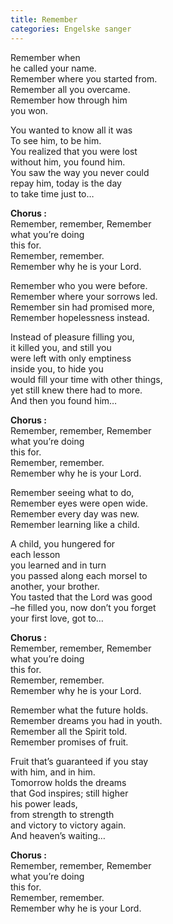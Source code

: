 ```yaml
---
title: Remember
categories: Engelske sanger
---
```


Remember when  
he called your name.  
Remember where you started from.  
Remember all you overcame.  
Remember how through him  
you won.

You wanted to know all it was  
To see him, to be him.  
You realized that you were lost  
without him, you found him.  
You saw the way you never could  
repay him, today is the day  
to take time just to...

**Chorus :**  
Remember, remember, Remember  
what you're doing  
this for.  
Remember, remember.  
Remember why he is your Lord.

Remember who you were before.  
Remember where your sorrows led.  
Remember sin had promised more,  
Remember hopelessness instead.

Instead of pleasure filling you,  
it killed you, and still you  
were left with only emptiness  
inside you, to hide you  
would fill your time with other things,  
yet still knew there had to more.  
And then you found him...

**Chorus :**  
Remember, remember, Remember  
what you're doing  
this for.  
Remember, remember.  
Remember why he is your Lord.

Remember seeing what to do,  
Remember eyes were open wide.  
Remember every day was new.  
Remember learning like a child.

A child, you hungered for  
each lesson  
you learned and in turn  
you passed along each morsel to  
another, your brother.  
You tasted that the Lord was good  
--he filled you, now don't you forget  
your first love, got to...

**Chorus :**  
Remember, remember, Remember  
what you're doing  
this for.  
Remember, remember.  
Remember why he is your Lord.

Remember what the future holds.  
Remember dreams you had in youth.  
Remember all the Spirit told.  
Remember promises of fruit.

Fruit that's guaranteed if you stay  
with him, and in him.  
Tomorrow holds the dreams  
that God inspires; still higher  
his power leads,  
from strength to strength  
and victory to victory again.  
And heaven's waiting...

**Chorus :**  
Remember, remember, Remember  
what you're doing  
this for.  
Remember, remember.  
Remember why he is your Lord.
